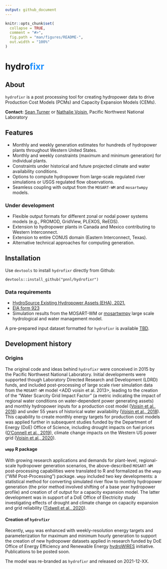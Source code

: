 ```yaml
---
output: github_document
---
```


<!-- README.md is generated from README.Rmd. Please edit that file -->

```r
knitr::opts_chunk$set(
  collapse = TRUE,
  comment = "#>",
  fig.path = "man/figures/README-",
  out.width = "100%"
)
```
<!-- # <img src='man/figures/hydrofixr logo v2.png' align="centre" height="101.5" /> -->

<!-- badges: start -->
<!-- badges: end -->

# hydro<span style="color:dodgerblue">fixr</span>

## About

`hydrofixr` is a post processing tool for creating hydropower data to drive Production Cost Models (PCMs) and Capacity Expansion Models (CEMs).

**Contact:** [Sean Turner](sean.turner@pnnl.gov) or [Nathalie Voisin](nathalie.voisin@pnnl.gov), Pacific Northwest National Laboratory


## Features

- Monthly and weekly generation estimates for hundreds of hydropower plants throughout Western United States.
- Monthly and weekly constraints (maximum and minimum generation) for individual plants.
- Constraints under historical and future projected climate and water availability conditions.
- Options to compute hydropower from  large-scale regulated river simulations or USGS regulated flow observations.
- Seamless coupling with output from the `MOSART-WM` and `mosartwmpy` models.

### Under development

- Flexible output formats for different zonal or nodal power systems models (e.g., PROMOD, GridView, PLEXOS, ReEDS).
- Extension to hydropower plants in Canada and Mexico contributing to Western Interconnect.
- Extension to entire CONUS domain (Eastern Interconnect, Texas).
- Alternative technical approaches for computing generation.

## Installation

Use `devtools` to install `hydrofixr` directly from Github:

`devtools::install_github("pnnl/hydrofixr")`

### Data requirements

- [HydroSource Existing Hydropower Assets (EHA), 2021.](https://doi.org/10.21951/EHA_FY2021/1782791)
- [EIA form 923](https://www.eia.gov/electricity/data/eia923/)
- Simulation results from the MOSART-WM or [mosartwmpy](https://github.com/IMMM-SFA/mosartwmpy) large scale hydrological and water management model.

A pre-prepared input dataset formatted for `hydrofixr` is available [TBD](TBD).

## Development history
### Origins
The original code and ideas behind `hydrofixr` were conceived in 2015 by the Pacific Northwest National Laboratory. Initial developments were supported though Laboratory Directed Research and Development (LDRD) funds, and included post-processing of large scale river simulation data from the `MOSART-WM` model <ADD voisin et al. 2013>, leading to the creation of the "Water Scarcity Grid Impact Factor" (a metric indicating the impact of regional water conditions on water-dependent power generating assets) and monthly hydropower inputs for a production cost model ([Voisin et al., 2016](https://www.sciencedirect.com/science/article/abs/pii/S0360544216311732)) and under 55 years of historical water availability ([Voisin et al., 2018](https://www.sciencedirect.com/science/article/abs/pii/S0360544216311732)). This capability to create monthly energy targets for production cost models was applied further in subsequent studies funded by the Department of Energy (DoE) Office of Science, including drought impacts on fuel prices ([O'Connell et al., 2019](https://www.sciencedirect.com/science/article/pii/S0306261919301254)), climate change impacts on the Western US power grid ([Voisin et al., 2020](https://www.sciencedirect.com/science/article/pii/S030626192030979X)).

#### `wmpp` R package
With growing research applications and demands for plant-level, regional-scale hydropower generation scenarios, the above-described `MOSART-WM` post-processing capabilities were translated to R and formalized as the `wmpp` ("WM Post-Processing") package. `wmpp` included two key developments: a statistical method for converting simulated river flow to monthly hydropower generation (the prior method involved shifting of a base year hydropower profile) and creation of of output for a capacity expansion model. The latter development was in support of a DoE Office of Electricity study investigating effects of drought and climate change on capacity expansion and grid reliability ([Tidwell et al., 2020](https://www.wecc.org/Administrative/Climate%20Influences%20on%20Expansion%20Planning%20in%20Western%20US%20-%2020201120%20-%20Clean.pdf)).

#### Creation of `hydrofixr`
Recently, `wmpp` was enhanced with weekly-resolution energy targets and parameterization for maximum and minimum hourly generation to support the creation of new hydropower datasets applied in research funded by DoE Office of Energy Efficiency and Renewable Energy [hydroWIRES](https://www.energy.gov/eere/water/hydrowires-initiative) initiative.
Publications to be posted soon. 

The model was re-branded as `hydrofixr` and released on 2021-12-XX.



